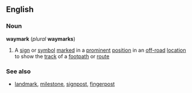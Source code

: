 ==English==
===Noun===
'''waymark''' (''plural'' '''waymarks''')
#A [[sign]] or [[symbol]] [[marked]] in a [[prominent]] [[position]] in an [[off-road]] [[location]] to show the [[track]] of a [[footpath]] or [[route]]

===See also=== 
* [[landmark]], [[milestone]], [[signpost]], [[fingerpost]]